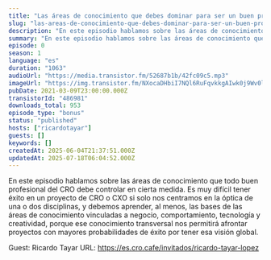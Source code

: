 ```yaml
---
title: "Las áreas de conocimiento que debes dominar para ser un buen profesional del CRO, con Ricardo Tayar"
slug: "las-areas-de-conocimiento-que-debes-dominar-para-ser-un-buen-profesional-del-cro-con-ricardo-tayar"
description: "En este episodio hablamos sobre las áreas de conocimiento que todo buen profesional del CRO debe controlar en cierta medida. Es muy difícil tener éxito en un proyecto de CRO o CXO si solo nos centramos en la óptica de una o dos disciplinas, y debemos aprender, al menos, las bases de las áreas de conocimiento vinculadas a negocio, comportamiento, tecnología y creatividad, porque ese conocimiento transversal nos permitirá afrontar proyectos con mayores probabilidades de éxito por tener esa visión global.\n\nGuest: Ricardo Tayar\nURL: https://es.cro.cafe/invitados/ricardo-tayar-lopez"
summary: "En este episodio hablamos sobre las áreas de conocimiento que todo buen profesional del CRO debe controlar en cierta medida. Es muy difícil tener éxito en un proyecto de CRO o CXO si solo nos centramos en la óptica de una o dos disciplinas, y debemos aprender, al menos, las bases de las áreas de conocimiento vinculadas a negocio, comportamiento, tecnología y creatividad, porque ese conocimiento transversal nos permitirá afrontar proyectos con mayores probabilidades de éxito por tener esa visión global."
episode: 0
season: 1
language: "es"
duration: "1063"
audioUrl: "https://media.transistor.fm/52687b1b/42fc09c5.mp3"
imageUrl: "https://img.transistor.fm/NXocaDHbiI7NQl6RuFqvkkgAIwk0j9Wv0lF0vXoIxis/rs:fill:3000:3000:1/q:60/aHR0cHM6Ly9pbWct/dXBsb2FkLXByb2R1/Y3Rpb24udHJhbnNp/c3Rvci5mbS9iNTlh/OTJlMWYyZTI5OTdi/ZjRmMTA2YjcyNDMy/N2RiYi5qcGVn.webp"
pubDate: 2021-03-09T23:00:00.000Z
transistorId: "486981"
downloads_total: 953
episode_type: "bonus"
status: "published"
hosts: ["ricardotayar"]
guests: []
keywords: []
createdAt: 2025-06-04T21:37:51.000Z
updatedAt: 2025-07-18T06:04:52.000Z
---
```


En este episodio hablamos sobre las áreas de conocimiento que todo buen profesional del CRO debe controlar en cierta medida. Es muy difícil tener éxito en un proyecto de CRO o CXO si solo nos centramos en la óptica de una o dos disciplinas, y debemos aprender, al menos, las bases de las áreas de conocimiento vinculadas a negocio, comportamiento, tecnología y creatividad, porque ese conocimiento transversal nos permitirá afrontar proyectos con mayores probabilidades de éxito por tener esa visión global.

Guest: Ricardo Tayar
URL: https://es.cro.cafe/invitados/ricardo-tayar-lopez
